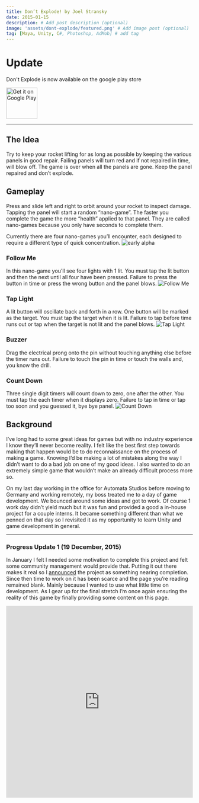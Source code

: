 ```yaml
---
title: Don’t Explode! by Joel Stransky
date: 2015-01-15
description: # Add post description (optional)
image: 'assets/dont-explode/featured.png' # Add image post (optional)
tag: [Maya, Unity, C#, Photoshop, AdMob] # add tag
---
```


# Update

Don't Explode is now available on the google play store

<a href='https://play.google.com/store/apps/details?id=com.StranskyDesign.BustRucket&hl=en_IN&pcampaignid=pcampaignidMKT-Other-global-all-co-prtnr-py-PartBadge-Mar2515-1'><img alt='Get it on Google Play' style='height: 6em;' src='https://play.google.com/intl/en_us/badges/static/images/badges/en_badge_web_generic.png'/></a>

---

## The Idea

Try to keep your rocket lifting for as long as possible by keeping the various panels in good repair. Failing panels will turn red and if not repaired in time, will blow off. The game is over when all the panels are gone. Keep the panel repaired and don’t explode.

## Gameplay

Press and slide left and right to orbit around your rocket to inspect damage. Tapping the panel will start a random “nano-game”. The faster you complete the game the more “health” applied to that panel. They are called nano-games because you only have seconds to complete them.

Currently there are four nano-games you’ll encounter, each designed to require a different type of quick concentration.
![early alpha](assets/dont-explode/alpha-1.jpg)

### Follow Me

In this nano-game you’ll see four lights with 1 lit. You must tap the lit button and then the next until all four have been pressed. Failure to press the button in time or press the wrong button and the panel blows.
![Follow Me](assets/dont-explode/follow-me.jpg)

### Tap Light

A lit button will oscillate back and forth in a row. One button will be marked as the target. You must tap the target when it is lit. Failure to tap before time runs out or tap when the target is not lit and the panel blows.
![Tap Light](assets/dont-explode/tap-light.jpg)

### Buzzer

Drag the electrical prong onto the pin without touching anything else before the timer runs out. Failure to touch the pin in time or touch the walls and, you know the drill.

### Count Down

Three single digit timers will count down to zero, one after the other. You must tap the each timer when it displays zero. Failure to tap in time or tap too soon and you guessed it, bye bye panel.
![Count Down](assets/dont-explode/countdown.jpg)

## Background

I’ve long had to some great ideas for games but with no industry experience I know they’ll never become reality. I felt like the best first step towards making that happen would be to do reconnaissance on the process of making a game. Knowing I’d be making a lot of mistakes along the way I didn’t want to do a bad job on one of my good ideas. I also wanted to do an extremely simple game that wouldn’t make an already difficult process more so.

On my last day working in the office for Automata Studios before moving to Germany and working remotely, my boss treated me to a day of game development. We bounced around some ideas and got to work. Of course 1 work day didn’t yield much but it was fun and provided a good a in-house project for a couple interns. It became something different than what we penned on that day so I revisited it as my opportunity to learn Unity and game development in general.

---

### Progress Update 1 (19 December, 2015)

In January I felt I needed some motivation to complete this project and felt some community management would provide that. Putting it out there makes it real so I [announced](/announcing-dont-explode/) the project as something nearing completion. Since then time to work on it has been scarce and the page you’re reading remained blank. Mainly because I wanted to use what little time on development. As I gear up for the final stretch I’m once again ensuring the reality of this game by finally providing some content on this page.

<div style="padding:37em 0 0 0;position:relative;"><iframe src="https://player.vimeo.com/video/149729810?title=0&byline=0&portrait=0" style="position:absolute;top:0;left:0;width:100%;height:100%;" frameborder="0" allow="autoplay; fullscreen" allowfullscreen></iframe></div><script src="https://player.vimeo.com/api/player.js"></script>

